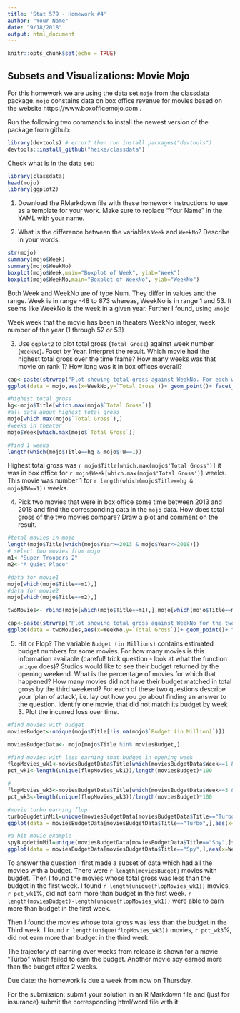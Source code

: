 ```yaml
---
title: 'Stat 579 - Homework #4'
author: "Your Name"
date: "9/18/2018"
output: html_document
---
```


```r
knitr::opts_chunk$set(echo = TRUE)
```

## Subsets and Visualizations: Movie Mojo

For this homework we are using the data set `mojo` from the classdata package. `mojo` constains data on box office revenue for movies based on the website https://www.boxofficemojo.com .


Run the following two commands to install the newest version of the package from github:

```r
library(devtools) # error? then run install.packages("devtools")
devtools::install_github("heike/classdata")
```

Check what is in the data set:
```r
library(classdata)
head(mojo)
library(ggplot2)
```

1. Download the RMarkdown file with these homework instructions to use as a template for your work.
Make sure to replace "Your Name" in the YAML with your name.

2. What is the difference between the variables `Week` and `WeekNo`? Describe in your words.

```r
str(mojo)
summary(mojo$Week)
summary(mojo$WeekNo)
boxplot(mojo$Week,main="Boxplot of Week", ylab="Week")
boxplot(mojo$WeekNo,main="Boxplot of WeekNo", ylab="WeekNo")

```

Both Week and WeekNo are of type Num. They differ in values and the range. Week is in range -48 to 873 whereas, WeekNo is in range 1 and 53. It seems like WeekNo is the week in a given year. Further I found, using `?mojo`

Week week that the movie has been in theaters
WeekNo integer, week number of the year (1 through 52 or 53)

3. Use `ggplot2` to plot total gross (`Total Gross`) against week number (`WeekNo`). Facet by Year. Interpret the result. 
Which movie had the highest total gross over the time frame? How many weeks was that movie on rank 1? How long was it in box offices overall?

```r
cap<-paste(strwrap("Plot showing total gross against WeekNo. For each week of the year multiple movies have different total gross values. The highest total gross value is reached in Week 24 of year 2016.",width = 95),collapse = "\n")
ggplot(data = mojo,aes(x=WeekNo,y=`Total Gross`))+ geom_point()+ facet_wrap( ~ Year) +labs(caption=cap)

#highest total gross
hg<-mojo$Title[which.max(mojo$`Total Gross`)]
#all data about highest total gross
mojo[which.max(mojo$`Total Gross`),]
#weeks in theater
mojo$Week[which.max(mojo$`Total Gross`)]

#find 1 weeks
length(which(mojo$Title==hg & mojo$TW==1))
```

Highest total gross was `r mojo$Title[which.max(mojo$'Total Gross')]` it was in box office for `r mojo$Week[which.max(mojo$'Total Gross')]` weeks. This movie was number 1 for `r length(which(mojo$Title==hg & mojo$TW==1))` weeks.


4. Pick two movies that were in box office some time between 2013 and 2018 and find the corresponding data in the `mojo` data. How does total gross of the two movies compare? Draw a plot and comment on the result. 

```r
#total movies in mojo
length(mojo$Title[which(mojo$Year>=2013 & mojo$Year<=2018)])
# select two movies from mojo
m1<-"Super Troopers 2"
m2<-"A Quiet Place"

#data for movie1
mojo[which(mojo$Title==m1),]
#data for movie2
mojo[which(mojo$Title==m2),]

twoMovies<- rbind(mojo[which(mojo$Title==m1),],mojo[which(mojo$Title==m2),])

cap<-paste(strwrap("Plot showing total gross against WeekNo for the two selected movies. A Quiet Place started earning at 50 million whereas Super Troopers 2 started at 15 million. The trajectory over the weeks show that A Quiet Place earned much more than Super Troopers 2.",width = 95),collapse = "\n")
ggplot(data = twoMovies,aes(x=WeekNo,y=`Total Gross`))+ geom_point()+ facet_wrap( ~ Title)

```

5. Hit or Flop? The variable `Budget (in Millions)` contains estimated budget numbers for some movies. For how many movies is this information available (careful! trick question - look at what the function `unique` does)? Studios would like to see their budget returned by the opening weekend. What is the percentage of movies for which that happened? How many movies did not have their budget matched in total gross by the third weekend?
For each of these two questions describe your 'plan of attack', i.e. lay out how you go about finding an answer to the question.
Identify one movie, that did not match its budget by week 3. Plot the incurred loss over time. 


```r
#find movies with budget
moviesBudget<-unique(mojo$Title[!is.na(mojo$`Budget (in Million)`)])

moviesBudgetData<- mojo[mojo$Title %in% moviesBudget,]

#find movies with less earning that budget in opening week
flopMovies_wk1<-moviesBudgetData$Title[which(moviesBudgetData$Week==1 & moviesBudgetData$`Budget (in Million)`>moviesBudgetData$`Total Gross`/1000000)]
pct_wk1<-length(unique(flopMovies_wk1))/length(moviesBudget)*100

#
flopMovies_wk3<-moviesBudgetData$Title[which(moviesBudgetData$Week==3 & moviesBudgetData$`Budget (in Million)`>moviesBudgetData$`Total Gross`/1000000)]
pct_wk3<-length(unique(flopMovies_wk3))/length(moviesBudget)*100

#movie turbo earning flop
turboBugdetinMil=unique(moviesBudgetData[moviesBudgetData$Title=="Turbo",]$`Budget (in Million)`)*1000000
ggplot(data = moviesBudgetData[moviesBudgetData$Title=="Turbo",],aes(x=Week,y=`Total Gross`))+ geom_point() + geom_hline(yintercept=turboBugdetinMil, linetype="dashed", color = "red" , size=1)

#a hit movie example
spyBugdetinMil=unique(moviesBudgetData[moviesBudgetData$Title=="Spy",]$`Budget (in Million)`)*1000000
ggplot(data = moviesBudgetData[moviesBudgetData$Title=="Spy",],aes(x=Week,y=`Total Gross`))+ geom_point() + geom_hline(yintercept=spyBugdetinMil, linetype="dashed", color = "red" , size=1)


```

To answer the question I first made a subset of data which had all the movies with a budget. There were `r length(moviesBudget)` movies with bugdet. Then I found the movies whose total gross was less than the budget in the first week. I found `r length(unique(flopMovies_wk1))` movies, `r pct_wk1`%, did not earn more than budget in the first week. `r length(moviesBudget)-length(unique(flopMovies_wk1))` were able to earn more than budget in the first week.

Then I found the movies whose total gross was less than the budget in the Third week. I found `r length(unique(flopMovies_wk3))` movies, `r pct_wk3`%, did not earn more than budget in the third week.

The trajectory of earning over weeks from release is shown for a movie "Turbo" which failed to earn the budget. Another movie spy earned more than the budget after 2 weeks.



Due date: the homework is due a week from now on Thursday. 

For the submission: submit your solution in an R Markdown file and (just for insurance) submit the corresponding html/word file with it. 

